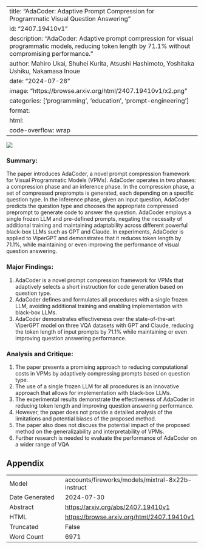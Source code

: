 
---
title: "AdaCoder: Adaptive Prompt Compression for Programmatic Visual Question Answering"
id: "2407.19410v1"
description: "AdaCoder: Adaptive prompt compression for visual programmatic models, reducing token length by 71.1% without compromising performance."
author: Mahiro Ukai, Shuhei Kurita, Atsushi Hashimoto, Yoshitaka Ushiku, Nakamasa Inoue
date: "2024-07-28"
image: "https://browse.arxiv.org/html/2407.19410v1/x2.png"
categories: ['programming', 'education', 'prompt-engineering']
format:
  html:
    code-overflow: wrap
---

![](https://browse.arxiv.org/html/2407.19410v1/x2.png)

### Summary:

The paper introduces AdaCoder, a novel prompt compression framework for Visual Programmatic Models (VPMs). AdaCoder operates in two phases: a compression phase and an inference phase. In the compression phase, a set of compressed preprompts is generated, each depending on a specific question type. In the inference phase, given an input question, AdaCoder predicts the question type and chooses the appropriate compressed preprompt to generate code to answer the question. AdaCoder employs a single frozen LLM and pre-defined prompts, negating the necessity of additional training and maintaining adaptability across different powerful black-box LLMs such as GPT and Claude. In experiments, AdaCoder is applied to ViperGPT and demonstrates that it reduces token length by 71.1%, while maintaining or even improving the performance of visual question answering.

### Major Findings:

1. AdaCoder is a novel prompt compression framework for VPMs that adaptively selects a short instruction for code generation based on question type.
2. AdaCoder defines and formulates all procedures with a single frozen LLM, avoiding additional training and enabling implementation with black-box LLMs.
3. AdaCoder demonstrates effectiveness over the state-of-the-art ViperGPT model on three VQA datasets with GPT and Claude, reducing the token length of input prompts by 71.1% while maintaining or even improving question answering performance.

### Analysis and Critique:

1. The paper presents a promising approach to reducing computational costs in VPMs by adaptively compressing prompts based on question type.
2. The use of a single frozen LLM for all procedures is an innovative approach that allows for implementation with black-box LLMs.
3. The experimental results demonstrate the effectiveness of AdaCoder in reducing token length and improving question answering performance.
4. However, the paper does not provide a detailed analysis of the limitations and potential biases of the proposed method.
5. The paper also does not discuss the potential impact of the proposed method on the generalizability and interpretability of VPMs.
6. Further research is needed to evaluate the performance of AdaCoder on a wider range of VQA

## Appendix

|          |          |
|----------|----------|
| Model     | accounts/fireworks/models/mixtral-8x22b-instruct       |
| Date Generated     | 2024-07-30       |
| Abstract | [https://arxiv.org/abs/2407.19410v1](https://arxiv.org/abs/2407.19410v1)        |
| HTML     | [https://browse.arxiv.org/html/2407.19410v1](https://browse.arxiv.org/html/2407.19410v1)       |
| Truncated       | False       |
| Word Count       | 6971       |